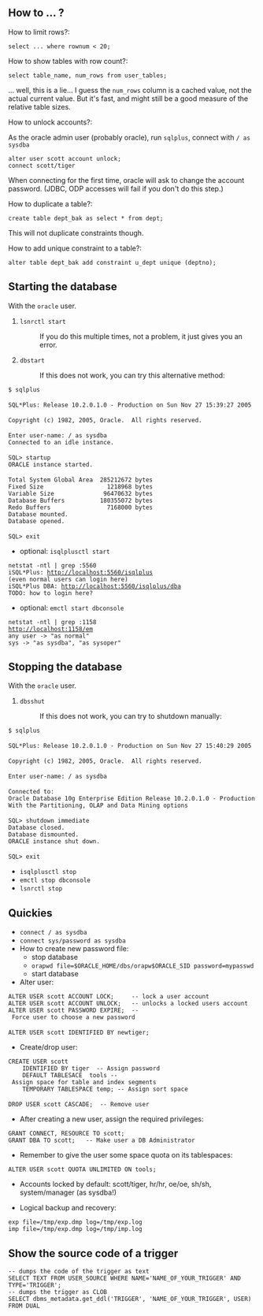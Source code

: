 == How to ... ? ==

;How to limit rows?:
 select ... where rownum < 20;

;How to show tables with row count?:
 select table_name, num_rows from user_tables;

... well, this is a lie... I guess the <code>num_rows</code> column is a cached value, not the actual current value. But it's fast, and might still be a good measure of the relative table sizes.

;How to unlock accounts?:
As the oracle admin user (probably oracle), run <code>sqlplus</code>, connect with <code>/ as sysdba</code>

 alter user scott account unlock;
 connect scott/tiger

When connecting for the first time, oracle will ask to change the account password. (JDBC, ODP accesses will fail if you don't do this step.)

;How to duplicate a table?:
 create table dept_bak as select * from dept;

This will not duplicate constraints though.

;How to add unique constraint to a table?:
 alter table dept_bak add constraint u_dept unique (deptno);

== Starting the database ==

With the <code>oracle</code> user.

# <code>lsnrctl start</code>
#: If you do this multiple times, not a problem, it just gives you an error.
# <code>dbstart</code>
#: If this does not work, you can try this alternative method:

 $ sqlplus                                      
 
 SQL*Plus: Release 10.2.0.1.0 - Production on Sun Nov 27 15:39:27 2005
 
 Copyright (c) 1982, 2005, Oracle.  All rights reserved.
 
 Enter user-name: / as sysdba
 Connected to an idle instance.
 
 SQL> startup
 ORACLE instance started.
 
 Total System Global Area  285212672 bytes
 Fixed Size                  1218968 bytes
 Variable Size              96470632 bytes
 Database Buffers          180355072 bytes
 Redo Buffers                7168000 bytes
 Database mounted.
 Database opened.
 
 SQL> exit

* optional: <code>isqlplusctl start</code>
 netstat -ntl | grep :5560
 iSQL*Plus: http://localhost:5560/isqlplus
 (even normal users can login here)
 iSQL*Plus DBA: http://localhost:5560/isqlplus/dba
 TODO: how to login here?

* optional: <code>emctl start dbconsole</code>
 netstat -ntl | grep :1158
 http://localhost:1158/em
 any user -> "as normal"
 sys -> "as sysdba", "as sysoper"

== Stopping the database ==

With the <code>oracle</code> user.

# <code>dbsshut</code>
#: If this does not work, you can try to shutdown manually:

 $ sqlplus
 
 SQL*Plus: Release 10.2.0.1.0 - Production on Sun Nov 27 15:40:29 2005
 
 Copyright (c) 1982, 2005, Oracle.  All rights reserved.
 
 Enter user-name: / as sysdba
 
 Connected to:
 Oracle Database 10g Enterprise Edition Release 10.2.0.1.0 - Production
 With the Partitioning, OLAP and Data Mining options
 
 SQL> shutdown immediate
 Database closed.
 Database dismounted.
 ORACLE instance shut down.
 
 SQL> exit

* <code>isqlplusctl stop</code>
* <code>emctl stop dbconsole</code>
* <code>lsnrctl stop</code>

== Quickies ==

* <code>connect / as sysdba</code>
* <code>connect sys/password as sysdba</code>
* How to create new password file:
** stop database
** <code>orapwd file=$ORACLE_HOME/dbs/orapw$ORACLE_SID password=mypasswd</code>
** start database
* Alter user:
 ALTER USER scott ACCOUNT LOCK;     -- lock a user account
 ALTER USER scott ACCOUNT UNLOCK;   -- unlocks a locked users account
 ALTER USER scott PASSWORD EXPIRE;  -- Force user to choose a new password
 
 ALTER USER scott IDENTIFIED BY newtiger;

* Create/drop user:
 CREATE USER scott
     IDENTIFIED BY tiger  -- Assign password
     DEFAULT TABLESACE  tools -- Assign space for table and index segments
     TEMPORARY TABLESPACE temp; -- Assign sort space
 
 DROP USER scott CASCADE;  -- Remove user

* After creating a new user, assign the required privileges:
 GRANT CONNECT, RESOURCE TO scott;
 GRANT DBA TO scott;   -- Make user a DB Administrator

* Remember to give the user some space quota on its tablespaces:
 ALTER USER scott QUOTA UNLIMITED ON tools;

* Accounts locked by default: scott/tiger, hr/hr, oe/oe, sh/sh, system/manager (as sysdba!)

* Logical backup and recovery:
 exp file=/tmp/exp.dmp log=/tmp/exp.log
 imp file=/tmp/exp.dmp log=/tmp/imp.log


== Show the source code of a trigger ==

<pre>
-- dumps the code of the trigger as text
SELECT TEXT FROM USER_SOURCE WHERE NAME='NAME_OF_YOUR_TRIGGER' AND TYPE='TRIGGER';
-- dumps the trigger as CLOB
SELECT dbms_metadata.get_ddl('TRIGGER', 'NAME_OF_YOUR_TRIGGER', USER) FROM DUAL
</pre>

